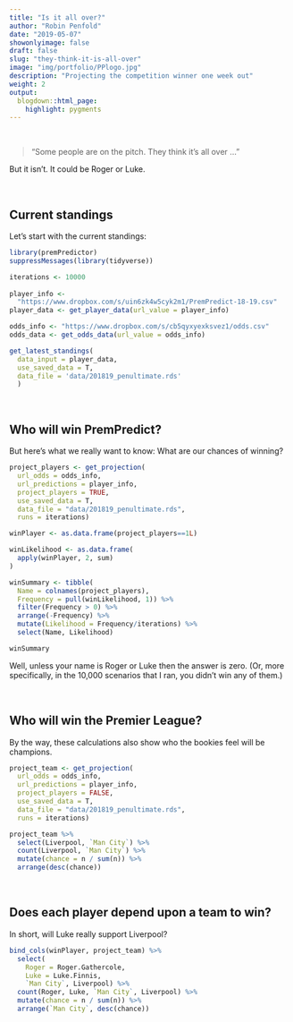```yaml
---
title: "Is it all over?"
author: "Robin Penfold"
date: "2019-05-07"
showonlyimage: false
draft: false
slug: "they-think-it-is-all-over"
image: "img/portfolio/PPlogo.jpg"
description: "Projecting the competition winner one week out"
weight: 2
output:
  blogdown::html_page:
    highlight: pygments
---
```


</br>

> "Some people are on the pitch. They think it's all over ..." 

But it isn't. It could be Roger or Luke.

</br>

## Current standings

Let's start with the current standings:

```r
library(premPredictor)
suppressMessages(library(tidyverse))

iterations <- 10000
  
player_info <- 
  "https://www.dropbox.com/s/uin6zk4w5cyk2m1/PremPredict-18-19.csv"
player_data <- get_player_data(url_value = player_info)

odds_info <- "https://www.dropbox.com/s/cb5qyxyexksvez1/odds.csv"
odds_data <- get_odds_data(url_value = odds_info)

get_latest_standings(
  data_input = player_data, 
  use_saved_data = T, 
  data_file = 'data/201819_penultimate.rds'
  )
```

</br>

## Who will win PremPredict?

But here's what we really want to know: What are our chances of winning? 

```r
project_players <- get_projection(
  url_odds = odds_info,
  url_predictions = player_info,
  project_players = TRUE,
  use_saved_data = T,
  data_file = "data/201819_penultimate.rds",
  runs = iterations)

winPlayer <- as.data.frame(project_players==1L)

winLikelihood <- as.data.frame(
  apply(winPlayer, 2, sum)
)

winSummary <- tibble(
  Name = colnames(project_players), 
  Frequency = pull(winLikelihood, 1)) %>% 
  filter(Frequency > 0) %>% 
  arrange(-Frequency) %>%
  mutate(Likelihood = Frequency/iterations) %>%
  select(Name, Likelihood)

winSummary
```
  

Well, unless your name is Roger or Luke then the answer is zero. (Or, more specifically, in the 10,000 scenarios that I ran, you didn't win any of them.)

</br>

## Who will win the Premier League?

By the way, these calculations also show who the bookies feel will be champions. 

```r
project_team <- get_projection(
  url_odds = odds_info, 
  url_predictions = player_info, 
  project_players = FALSE,
  use_saved_data = T,
  data_file = "data/201819_penultimate.rds",
  runs = iterations)

project_team %>% 
  select(Liverpool, `Man City`) %>% 
  count(Liverpool, `Man City`) %>% 
  mutate(chance = n / sum(n)) %>% 
  arrange(desc(chance))
```

</br>

## Does each player depend upon a team to win?

In short, will Luke really support Liverpool?

```r
bind_cols(winPlayer, project_team) %>% 
  select(
    Roger = Roger.Gathercole, 
    Luke = Luke.Finnis, 
    `Man City`, Liverpool) %>% 
  count(Roger, Luke, `Man City`, Liverpool) %>% 
  mutate(chance = n / sum(n)) %>% 
  arrange(`Man City`, desc(chance))
```
